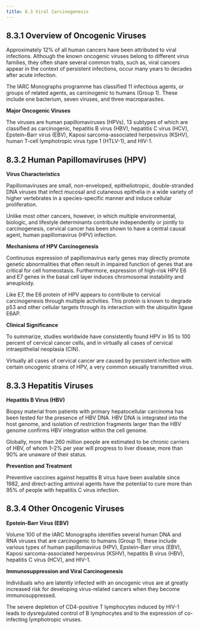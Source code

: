 ```yaml
---
title: 8.3 Viral Carcinogenesis
---
```



## 8.3.1 Overview of Oncogenic Viruses

Approximately 12% of all human cancers have been attributed to viral infections. Although the known oncogenic viruses belong to different virus families, they often share several common traits, such as, viral cancers appear in the context of persistent infections, occur many years to decades after acute infection.

The IARC Monographs programme has classified 11 infectious agents, or groups of related agents, as carcinogenic to humans (Group 1). These include one bacterium, seven viruses, and three macroparasites.

**Major Oncogenic Viruses**

The viruses are human papillomaviruses (HPVs), 13 subtypes of which are classified as carcinogenic, hepatitis B virus (HBV), hepatitis C virus (HCV), Epstein–Barr virus (EBV), Kaposi sarcoma-associated herpesvirus (KSHV), human T-cell lymphotropic virus type 1 (HTLV-1), and HIV-1.

## 8.3.2 Human Papillomaviruses (HPV)

**Virus Characteristics**

Papillomaviruses are small, non-enveloped, epitheliotropic, double-stranded DNA viruses that infect mucosal and cutaneous epithelia in a wide variety of higher vertebrates in a species-specific manner and induce cellular proliferation.

Unlike most other cancers, however, in which multiple environmental, biologic, and lifestyle determinants contribute independently or jointly to carcinogenesis, cervical cancer has been shown to have a central causal agent, human papillomavirus (HPV) infection.

**Mechanisms of HPV Carcinogenesis**

Continuous expression of papillomavirus early genes may directly promote genetic abnormalities that often result in impaired function of genes that are critical for cell homeostasis. Furthermore, expression of high-risk HPV E6 and E7 genes in the basal cell layer induces chromosomal instability and aneuploidy.

Like E7, the E6 protein of HPV appears to contribute to cervical carcinogenesis through multiple activities. This protein is known to degrade p53 and other cellular targets through its interaction with the ubiquitin ligase E6AP.

**Clinical Significance**

To summarize, studies worldwide have consistently found HPV in 95 to 100 percent of cervical cancer cells, and in virtually all cases of cervical intraepithelial neoplasia (CIN).

Virtually all cases of cervical cancer are caused by persistent infection with certain oncogenic strains of HPV, a very common sexually transmitted virus.

## 8.3.3 Hepatitis Viruses

**Hepatitis B Virus (HBV)**

Biopsy material from patients with primary hepatocellular carcinoma has been tested for the presence of HBV DNA. HBV DNA is integrated into the host genome, and isolation of restriction fragments larger than the HBV genome confirms HBV integration within the cell genome.

Globally, more than 260 million people are estimated to be chronic carriers of HBV, of whom 1–2% per year will progress to liver disease; more than 90% are unaware of their status.

**Prevention and Treatment**

Preventive vaccines against hepatitis B virus have been available since 1982, and direct-acting antiviral agents have the potential to cure more than 95% of people with hepatitis C virus infection.

## 8.3.4 Other Oncogenic Viruses

**Epstein-Barr Virus (EBV)**

Volume 100 of the IARC Monographs identifies several human DNA and RNA viruses that are carcinogenic to humans (Group 1); these include various types of human papillomavirus (HPV), Epstein–Barr virus (EBV), Kaposi sarcoma-associated herpesvirus (KSHV), hepatitis B virus (HBV), hepatitis C virus (HCV), and HIV-1.

**Immunosuppression and Viral Carcinogenesis**

Individuals who are latently infected with an oncogenic virus are at greatly increased risk for developing virus-related cancers when they become immunosuppressed.

The severe depletion of CD4-positive T lymphocytes induced by HIV-1 leads to dysregulated control of B lymphocytes and to the expression of co-infecting lymphotropic viruses.

